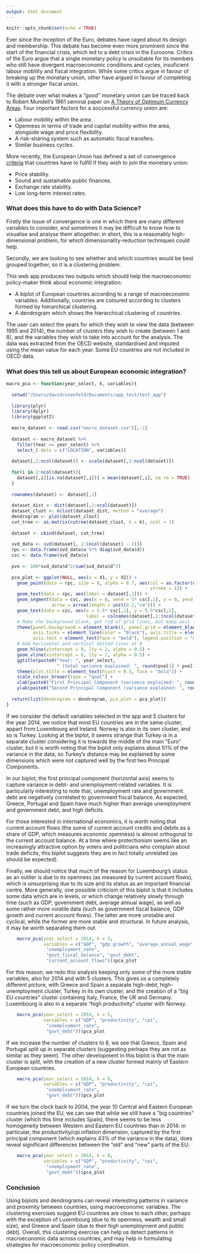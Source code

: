 ```yaml
---
output: html_document
---
```


```r
knitr::opts_chunk$set(echo = TRUE)
```



Ever since the inception of the Euro, debates have raged about its design and membership. This debate has become even more prominent since the start of the financial crisis, which led to a debt crisis in the Eurozone. Critics of the Euro argue that a single monetary policy is unsuitable for its members who still have divergent macroeconomic conditions and cycles, insuficient labour mobility and fiscal integration. While some critics argue in favour of breaking up the monetary union, other have argued in favour of completing it with a stronger fiscal union.

The debate over what makes a "good" monetary union can be traced back to Robert Mundell's 1961 seminal paper on [A Theory of Optimum Currency Areas](http://www.experimentalforschung.econ.uni-muenchen.de/studium/veranstaltungsarchiv/sq2/mundell_aer1961.pdf). Four important factors for a soccessful currency union are:

* Labour mobility within the area.
* Openness in terms of trade and capital mobility within the area, alongside wage and price flexibility.
* A risk-sharing system such as automatic fiscal transfers.
* Similar business cycles.

More recently, the European Union has defined a set of convergence [criteria](http://www.consilium.europa.eu/en/policies/joining-euro-area/convergence-criteria/) that countries have to fulfill if they wish to join the monetary union:

* Price stability.
* Sound and sustainable public finances.
* Exchange rate stability.
* Low long-term interest rates.

### What does this have to do with Data Science?

Firstly the issue of convergence is one in which there are many different variables to consider, and sometimes it may be difficult to know how to visualise and analyse them altogether: in short, this is a reasonably high-dimensional problem, for which dimensionality-reduction techniques could help.

Secondly, we are looking to see whether and which countries would be best grouped together, so it is a clustering problem.

This web app produces two outputs which should help the macroeconomic policy-maker think about economic integration:

* A biplot of European countries according to a range of macroeconomic variables. Additionally, countries are coloured according to clusters formed by hierarchical clustering.
* A dendrogram which shows the hierarchical clustering of countries.

The user can select the years for which they wish to view the data (between 1995 and 2014), the number of clusters they wish to create (between 1 and 8), and the variables they wish to take into account for the analysis. The data was extracted from the OECD website, standardised and imputed using the mean value for each year. Some EU countries are not included in OECD data.

### What does this tell us about European economic integration?

```r

macro_pca <- function(year_select, k, variables){
  
  setwd("/Users/davidrosenfeld/Documents/app_test/test_app")
  
  library(plyr)
  library(dplyr)
  library(ggplot2)
  
  macro_dataset <- read.csv("macro_dataset.csv")[,-1]
  
  dataset <- macro_dataset %>%
    filter(Year == year_select) %>%
    select_(.dots = c("LOCATION", variables))
  
  dataset[,2:ncol(dataset)] <- scale(dataset[,2:ncol(dataset)])
  
  for(i in 2:ncol(dataset)){
    dataset[,i][is.na(dataset[,i])] = mean(dataset[,i], na.rm = TRUE)
  }
  
  rownames(dataset) <- dataset[,1]
  
  dataset_dist <- dist(dataset[,2:ncol(dataset)])
  dataset_clust <- hclust(dataset_dist, method = "average")
  dendrogram <- plot(dataset_clust)
  cut_tree <- as.matrix(cutree(dataset_clust, k = k), ncol = 1)
  
  dataset <- cbind(dataset, cut_tree)
  
  svd_data <- svd(dataset[, 2:(ncol(dataset) - 1)])
  rpc <- data.frame(svd_data$u %*% diag(svd_data$d))
  csc <- data.frame(svd_data$v)
  
  pve <- 100*svd_data$d^2/sum(svd_data$d^2)
  
  pca_plot <- ggplot(NULL, aes(x = X1, y = X2)) +
    geom_point(data = rpc, size = 8, alpha = 0.7, aes(col = as.factor(dataset$cut_tree),
                                                      stroke = 1)) +
    geom_text(data = rpc, aes(label = dataset[,1])) +
    geom_segment(data = csc, aes(x = 0, xend = 5* csc[,1], y = 0, yend = 5*csc[,2]),
                 arrow = arrow(length = unit(0.2,"cm"))) +
    geom_text(data = csc, aes(x = 5.5* csc[,1], y = 5.5*csc[,2], 
                              label = colnames(dataset[,2:(ncol(dataset) - 1)]))) +
    # Make the background blank, get rid of grid lines, but keep axis lines and make the axis text bold
    theme(panel.background = element_blank(), panel.grid = element_blank(), axis.line = element_line(color = "black"), 
          axis.ticks = element_line(color = "black"), axis.title = element_text(face = "bold"), 
          axis.text = element_text(face = "bold"), legend.position = "none") +
    # Add horizontal and vertical dotted lines at 0
    geom_hline(yintercept = 0, lty = 2, alpha = 0.5) +
    geom_vline(xintercept = 0, lty = 2, alpha = 0.5) +
    ggtitle(paste0("Year: ", year_select, 
                   " (total variance explained: ", round(pve[1] + pve[2]), "%)")) + 
    theme(plot.title = element_text(hjust = 0.5, face = "bold")) +
    scale_colour_brewer(type = "qual") +
    xlab(paste0("First Principal Component (variance explained: ", round(pve[1]), "%)")) +
    ylab(paste0("Second Principal Component (variance explained: ", round(pve[2]), "%)"))
  
  return(list(dendrogram = dendrogram, pca_plot = pca_plot))
}

```

If we consider the default variables selected in the app and 5 clusters for the year 2014, we notice that most EU countries are in the same cluster, appart from Luxembourg and Ireland. Norway is also in its own cluster, and so is Turkey. Looking at the biplot, it seems strange that Turkey is in a separate cluster considering it is towards the middle of the main "Euro" cluster, but it is worth noting that the biplot only explains about 51% of the variance in the data, so Turkey's distance may be explained by some dimensions which were not captured well by the first two Principal Components.

In our biplot, the first principal component (horizontal axis) seems to capture variance in debt- and unemployment-related variables. It is particularly interesting to note that, unemployment rate and government debt are negatively correlated to government fiscal balance. As expected, Greece, Portugal and Spain have much higher than average unemployment and government debt, and high deficits.

For those interested in international economics, it is worth noting that current account flows (the sume of current account credits and debits as a share of GDP, which measures economic openness) is almost orthogonal to the current account balance. At a time where protectionism seems like an increasingly attractive option by voters and politicians who complain about trade deficits, this biplot suggests they are in fact totally unrelated (as should be expected).

Finally, we should notice that much of the reason for Luxembourg's status as an outlier is due to its openness (as measured by current account flows), which is unsurprising due to its size and its status as an important financial centre. More generally, one possible criticism of this biplot is that it includes some data which are in levels, or which change relatively slowly through time (such as GDP, government debt, average annual wage), as well as some rather more volatile data (such as government fiscal balance, GDP growth and current account flows). The latter are more unstable and cyclical, while the former are more stable and structural. In future analysis, it may be worth separating them out.

```r

    macro_pca(year_select = 2014, k = 5, 
              variables = c("GDP", "gdp_growth", "average_annual_wage", "cpi","current_account_balance",
               "unemployment_rate",  
               "govt_fiscal_balance", "govt_debt", 
               "current_account_flows"))$pca_plot  

```

For this reason, we redo this analysis keeping only some of the more stable variables, also for 2014 and with 5 clusters. This gives us a completely different picture, with Greece and Spain a separate high-debt, high-unemployment cluster, Turkey in its own cluster, and the creation of a "big EU countries" cluster containing Italy, France, the UK and Germany. Luxembourg is also in a separate "high productivity" cluster with Norway.


```r

    macro_pca(year_select = 2014, k = 5, 
              variables = c("GDP", "productivity", "cpi",
               "unemployment_rate",  
               "govt_debt"))$pca_plot  

```

If we increase the number of clusters to 8, we see that Greece, Spain and Portugal split up in separate clusters (suggesting perhaps they are not as similar as they seem). The other development in this biplot is that the main cluster is split, with the creation of a new cluster formed mainly of Eastern European countries.

```r

    macro_pca(year_select = 2014, k = 8, 
              variables = c("GDP", "productivity", "cpi",
               "unemployment_rate",  
               "govt_debt"))$pca_plot  

```

If we turn the clock back to 2004, the year 10 Central and Eastern European countries joined the EU, we can see that while we still have a "big countries" cluster (which this time includes Spain), there seems to be less homogeneity between Western and Eastern EU countries than in 2014: in particular, the productivity/cpi inflation dimension, captured by the first principal component (which explains 43% of the variance in the data), does reveal significant differences between the "old" and "new" parts of the EU.

```r

    macro_pca(year_select = 2014, k = 8, 
              variables = c("GDP", "productivity", "cpi",
               "unemployment_rate",  
               "govt_debt"))$pca_plot  

```

### Conclusion

Using biplots and dendrograms can reveal interesting patterns in variance and proximity between countries, using macroeconomic variables. The clustering exercises suggest EU countries are close to each other, perhaps with the exception of Luxembourg (due to its openness, wealth and small size), and Greece and Spain (due to their high unemployment and public debt). Overall, this clustering exercise can help us detect patterns in macroeconomic data across countries, and may help in formulating strategies for macroeconomic policy coordination.